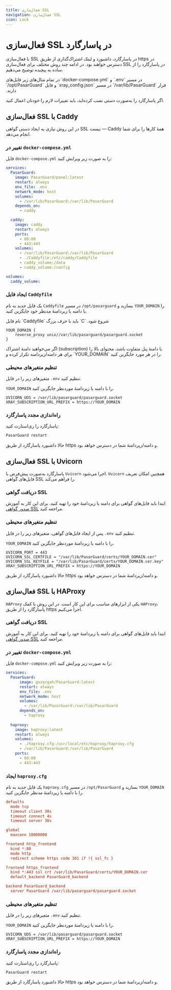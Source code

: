```yaml
---
title: فعال‌سازی SSL
navigation: فعال‌سازی SSL
icon: Lock
---
```


# فعال‌سازی SSL در پاسارگارد

با فعال‌سازی SSL در پاسارگارد، داشبورد و لینک اشتراک‌گذاری از طریق https در دسترس خواهند بود.
در ادامه چند روش مختلف برای فعال‌سازی SSL در پاسارگارد را از ساده به پیچیده توضیح می‌دهیم.

<Callout type="info">
در تمام مثال‌های زیر فایل‌های `docker-compose.yml` و `.env` در مسیر `/opt/PasarGuard` و فایل `xray_config.json` در مسیر `/var/lib/PasarGuard` قرار دارند.

اگر پاسارگارد را به‌صورت دستی نصب کرده‌اید، باید تغییرات لازم را خودتان اعمال کنید.
</Callout>

## فعال‌سازی SSL با Caddy

در این روش نیازی به ایجاد دستی گواهی SSL نیست — Caddy همهٔ کارها را برای شما انجام می‌دهد.

### تغییر در `docker-compose.yml`

فایل `docker-compose.yml` را به صورت زیر ویرایش کنید:

```yml {9-10,12-22,24-25}
services:
  PasarGuard:
    image: PasarGuard/panel:latest
    restart: always
    env_file: .env
    network_mode: host
    volumes:
      - /var/lib/PasarGuard:/var/lib/PasarGuard
    depends_on:
      - caddy

  caddy:
    image: caddy
    restart: always
    ports:
      - 80:80
      - 443:443
    volumes:
      - /var/lib/PasarGuard:/var/lib/PasarGuard
      - ./Caddyfile:/etc/caddy/Caddyfile
      - caddy_volume:/data
      - caddy_volume:/config

volumes:
  caddy_volume:
```

### ایجاد فایل `Caddyfile`

یک فایل جدید به نام `Caddyfile` در مسیر `/opt/pasarguard` بسازید و `YOUR_DOMAIN` را با دامنه یا زیردامنهٔ مدنظر خود جایگزین کنید.

<Callout type="warn">
نام فایل `Caddyfile` باید با حرف بزرگ `C` شروع شود.
</Callout>

```caddy
YOUR_DOMAIN {
	reverse_proxy unix//var/lib/pasarguard/pasarguard.socket
}
```

<Callout type="warn">
اگر می‌خواهید دامنهٔ اشتراک (subscription) با دامنهٔ پنل متفاوت باشد، محتوای بالا را برای هر دامنه/زیردامنه تکرار کرده و `YOUR_DOMAIN` را در هر مورد جایگزین کنید.
</Callout>

### تنظیم متغیرهای محیطی

متغیرهای زیر را در فایل `.env` تنظیم کنید.

`YOUR_DOMAIN` را با دامنه یا زیردامنهٔ موردنظر جایگزین کنید.

```env
UVICORN_UDS = /var/lib/pasarguard/pasarguard.socket
XRAY_SUBSCRIPTION_URL_PREFIX = https://YOUR_DOMAIN
```

### راه‌اندازی مجدد پاسارگارد

پاسارگارد را ری‌استارت کنید:

```bash
PasarGuard restart
```

حالا داشبورد پاسارگارد از طریق https و دامنه/زیردامنهٔ شما در دسترس خواهد بود.

## فعال‌سازی SSL با Uvicorn

پاسارگارد به‌صورت پیش‌فرض با `Uvicorn` اجرا می‌شود. `Uvicorn` همچنین امکان تعریف فایل‌های گواهی SSL را فراهم می‌کند.

### دریافت گواهی SSL

ابتدا باید فایل‌های گواهی برای دامنه یا زیردامنهٔ خود را تهیه کنید. برای این کار به آموزش [صدور گواهی SSL](ssl-certificate-cli) مراجعه کنید.

### تنظیم متغیرهای محیطی

پس از ایجاد فایل‌های گواهی، متغیرهای زیر را در فایل `.env` تنظیم کنید.

`YOUR_DOMAIN` را با دامنه یا زیردامنهٔ موردنظر جایگزین کنید.

```env
UVICORN_PORT = 443
UVICORN_SSL_CERTFILE = "/var/lib/PasarGuard/certs/YOUR_DOMAIN.cer"
UVICORN_SSL_KEYFILE = "/var/lib/PasarGuard/certs/YOUR_DOMAIN.cer.key"
XRAY_SUBSCRIPTION_URL_PREFIX = https://YOUR_DOMAIN
```

حالا داشبورد پاسارگارد از طریق https و دامنه/زیردامنهٔ شما در دسترس خواهد بود.

## فعال‌سازی SSL با HAProxy

`HAProxy` یکی از ابزارهای مناسب برای این کار است. در این روش با کمک `HAProxy`، پاسارگارد را از طریق https اجرا می‌کنیم.

### دریافت گواهی SSL

ابتدا باید فایل‌های گواهی برای دامنه یا زیردامنهٔ خود را تهیه کنید. برای این کار به آموزش [صدور گواهی SSL](ssl-certificate-cli) مراجعه کنید.

### تغییر در `docker-compose.yml`

فایل `docker-compose.yml` را به صورت زیر ویرایش کنید:

```yml {9-10,12-20}
services:
  PasarGuard:
      image: gozargah/PasarGuard:latest
      restart: always
      env_file: .env
      network_mode: host
      volumes:
        - /var/lib/PasarGuard:/var/lib/PasarGuard
      depends_on:
        - haproxy
    
  haproxy:
    image: haproxy:latest
    restart: always
    volumes:
      - ./haproxy.cfg:/usr/local/etc/haproxy/haproxy.cfg
      - /var/lib/PasarGuard:/var/lib/PasarGuard
    ports:
      - 80:80
      - 443:443
```

### ایجاد `haproxy.cfg`

یک فایل جدید به نام `haproxy.cfg` در مسیر `/opt/PasarGuard` بسازید و `YOUR_DOMAIN` را با دامنه یا زیردامنهٔ مدنظر جایگزین کنید.

```cfg
defaults
  mode tcp
  timeout client 30s
  timeout connect 4s
  timeout server 30s

global
  maxconn 10000000

frontend http_frontend
  bind *:80
  mode http
  redirect scheme https code 301 if !{ ssl_fc }

frontend https_frontend
  bind *:443 ssl crt /var/lib/PasarGuard/certs/YOUR_DOMAIN.cer
  default_backend PasarGuard_backend

backend PasarGuard_backend
  server PasarGuard /var/lib/pasarguard/pasarguard.socket
```

### تنظیم متغیرهای محیطی

متغیرهای زیر را در فایل `.env` تنظیم کنید.

`YOUR_DOMAIN` را با دامنه یا زیردامنهٔ موردنظر جایگزین کنید.

```env
UVICORN_UDS = /var/lib/pasarguard/pasarguard.socket
XRAY_SUBSCRIPTION_URL_PREFIX = https://YOUR_DOMAIN
```

### راه‌اندازی مجدد پاسارگارد

پاسارگارد را ری‌استارت کنید:

```bash
PasarGuard restart
```

حالا داشبورد پاسارگارد از طریق https و دامنه/زیردامنهٔ شما در دسترس خواهد بود.
